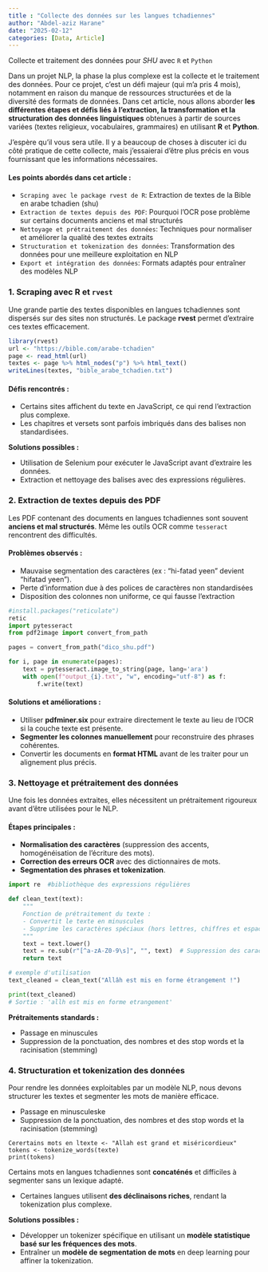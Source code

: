 ```yaml
---
title : "Collecte des données sur les langues tchadiennes"
author: "Abdel-aziz Harane"
date: "2025-02-12"
categories: [Data, Article]
---
```


Collecte et traitement des données pour *SHU* avec `R` et `Python`

Dans un projet NLP, la phase la plus complexe est la collecte et le traitement des données. Pour ce projet, c'est un défi majeur (qui m'a pris 4 mois), notamment en raison du manque de ressources structurées et de la diversité des formats de données. Dans cet article, nous allons aborder **les différentes étapes et défis liés à l’extraction, la transformation et la structuration des données linguistiques** obtenues à partir de sources variées (textes religieux, vocabulaires, grammaires) en utilisant **R** et **Python**.

J'espère qu'il vous sera utile. Il y a beaucoup de choses à discuter ici du côté pratique de cette collecte, mais j'essaierai d'être plus précis en vous fournissant que les informations nécessaires.

#### Les points abordés dans cet article :

-   `Scraping avec le package rvest de R`: Extraction de textes de la Bible en arabe tchadien (shu)
-   `Extraction de textes depuis des PDF`: Pourquoi l’OCR pose problème sur certains documents anciens et mal structurés
-   `Nettoyage et prétraitement des données`: Techniques pour normaliser et améliorer la qualité des textes extraits
-   `Structuration et tokenization des données`: Transformation des données pour une meilleure exploitation en NLP
-   `Export et intégration des données`: Formats adaptés pour entraîner des modèles NLP

### 1. Scraping avec R et `rvest`

Une grande partie des textes disponibles en langues tchadiennes sont dispersés sur des sites non structurés. Le package **rvest** permet d’extraire ces textes efficacement.

```r
library(rvest)
url <- "https://bible.com/arabe-tchadien"
page <- read_html(url)
textes <- page %>% html_nodes("p") %>% html_text()
writeLines(textes, "bible_arabe_tchadien.txt") 

```

#### Défis rencontrés :

-   Certains sites affichent du texte en JavaScript, ce qui rend l’extraction plus complexe.
-   Les chapitres et versets sont parfois imbriqués dans des balises non standardisées.

**Solutions possibles :**

-   Utilisation de Selenium pour exécuter le JavaScript avant d’extraire les données.
-   Extraction et nettoyage des balises avec des expressions régulières.

### 2. Extraction de textes depuis des PDF

Les PDF contenant des documents en langues tchadiennes sont souvent **anciens et mal structurés**. Même les outils OCR comme `tesseract` rencontrent des difficultés.

#### Problèmes observés :

-   Mauvaise segmentation des caractères (ex : "hi-fatad yeen" devient "hifatad yeen").
-   Perte d’information due à des polices de caractères non standardisées
-   Disposition des colonnes non uniforme, ce qui fausse l’extraction

```python
#install.packages("reticulate")
retic
import pytesseract
from pdf2image import convert_from_path

pages = convert_from_path("dico_shu.pdf")

for i, page in enumerate(pages):
    text = pytesseract.image_to_string(page, lang='ara')
    with open(f"output_{i}.txt", "w", encoding="utf-8") as f:
        f.write(text)
```

#### Solutions et améliorations :

-   Utiliser **pdfminer.six** pour extraire directement le texte au lieu de l'OCR si la couche texte est présente.
-   **Segmenter les colonnes manuellement** pour reconstruire des phrases cohérentes.
-   Convertir les documents en **format HTML** avant de les traiter pour un alignement plus précis.

### 3. Nettoyage et prétraitement des données

Une fois les données extraites, elles nécessitent un prétraitement rigoureux avant d’être utilisées pour le NLP.

#### Étapes principales :

-   **Normalisation des caractères** (suppression des accents, homogénéisation de l’écriture des mots).
-   **Correction des erreurs OCR** avec des dictionnaires de mots.
-   **Segmentation des phrases et tokenization**.

```python
import re  #bibliothèque des expressions régulières

def clean_text(text):
    """
    Fonction de prétraitement du texte :
    - Convertit le texte en minuscules
    - Supprime les caractères spéciaux (hors lettres, chiffres et espaces)
    """
    text = text.lower()
    text = re.sub(r"[^a-zA-Z0-9\s]", "", text)  # Suppression des caractères spéciaux
    return text

# exemple d'utilisation
text_cleaned = clean_text("Allâh est mis en forme étrangement !")

print(text_cleaned)  
# Sortie : 'allh est mis en forme etrangement'
```

**Prétraitements standards :**

-   Passage en minuscules
-   Suppression de la ponctuation, des nombres et des stop words et la racinisation (stemming)

### 4. Structuration et tokenization des données

Pour rendre les données exploitables par un modèle NLP, nous devons structurer les textes et segmenter les mots de manière efficace.

-   Passage en minusculeske
-   Suppression de la ponctuation, des nombres et des stop words et la racinisation (stemming)

```text
Cerertains mots en ltexte <- "Allah est grand et miséricordieux"
tokens <- tokenize_words(texte)
print(tokens)
```

Certains mots en langues tchadiennes sont **concaténés** et difficiles à segmenter sans un lexique adapté.

-   Certaines langues utilisent **des déclinaisons riches**, rendant la tokenization plus complexe.

**Solutions possibles :**

-   Développer un tokenizer spécifique en utilisant un **modèle statistique basé sur les fréquences des mots**.
-   Entraîner un **modèle de segmentation de mots** en deep learning pour affiner la tokenization.